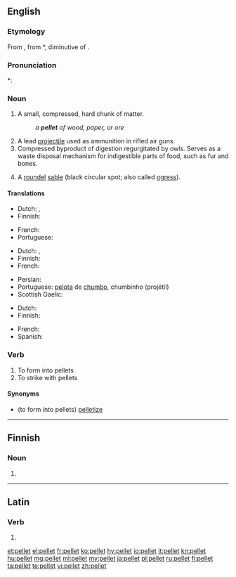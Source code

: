 ==English==

===Etymology===
From {{etyl|fro|en}} {{term|pelote||small ball|lang=fro}}, from {{etyl|VL.|en}} *{{term|pilotta|lang=la}}, diminutive of {{etyl|la|en}} {{term|pila||ball|lang=la}}.

===Pronunciation===
*: {{rhymes|ɛlɪt|lang=en}}

===Noun===
{{en-noun}}

# A small, compressed, hard chunk of matter.
#: ''a '''pellet''' of wood, paper, or ore''
# A lead [[projectile]] used as ammunition in rifled air guns.
# Compressed byproduct of digestion regurgitated by owls.  Serves as a waste disposal mechanism for indigestible parts of food, such as fur and bones.
# {{context|heraldiccharge|lang=en}} A [[roundel]] [[sable]] (black circular spot; also called [[ogress]]).

====Translations====
{{trans-top|A small, compressed, hard chunk of matter}}
* Dutch: {{t+|nl|balletje}}, {{t|nl|propje}}
* Finnish: {{t|fi|pelletti}}
{{trans-mid}}
* French: {{t+|fr|granule}}
* Portuguese: {{t+|pt|sedimento}}
{{trans-bottom}}

{{trans-top|A lead projectile used as ammunition in rifled air guns}}
* Dutch: {{t+|nl|kogeltje}}, {{t|nl|hagelkorrel}}
* Finnish: {{t+|fi|luoti}}
* French: {{t+|fr|plomb|m}}
{{trans-mid}}
* Persian: {{t+|fa|ساچمه|tr=sʌt͡ʃme(h)|sc=fa-Arab}}
* Portuguese: [[pelota]] de [[chumbo]], chumbinho (projétil)
* Scottish Gaelic: {{t|gd|peilear|m}}
{{trans-bottom}}

{{trans-top|Compressed byproduct of digestion regurgitated by owls}}
* Dutch: {{t|nl|uilebal}}
* Finnish: {{t|fi|oksennuspallo}}
{{trans-mid}}
* French: {{t+|fr|pelote}}
* Spanish: {{t+|es|egagrópila|f}}
{{trans-bottom}}

===Verb===
{{en-verb}}

# To form into pellets
# To strike with pellets

====Synonyms====
*(to form into pellets) [[pelletize]]
----

==Finnish==

===Noun===
{{head|fi|noun form}}

# {{plural of|pelle|lang=fi}}

----

==Latin==

===Verb===
{{la-verb-form|pellet}}

# {{inflection of|pellō||3|s|fut|act|ind|lang=la}}

[[et:pellet]]
[[el:pellet]]
[[fr:pellet]]
[[ko:pellet]]
[[hy:pellet]]
[[io:pellet]]
[[it:pellet]]
[[kn:pellet]]
[[hu:pellet]]
[[mg:pellet]]
[[ml:pellet]]
[[my:pellet]]
[[ja:pellet]]
[[pl:pellet]]
[[ru:pellet]]
[[fi:pellet]]
[[ta:pellet]]
[[te:pellet]]
[[vi:pellet]]
[[zh:pellet]]